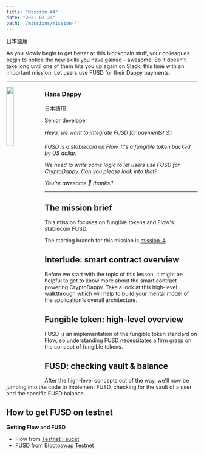```yaml
---
title: "Mission #4"
date: "2021-07-23"
path: '/missions/mission-4'
---
```



日本語用

As you slowly begin to get better at this blockchain stuff, your colleagues begin to notice the new skills you have gained - awesome! So it doesn't take long until one of them hits you up again on Slack, this time with an important mission: Let users use FUSD for their Dappy payments.

---

<img src="https://d1mtab9ltfdpua.cloudfront.net/images/Dappy12.png" width="20%" style="float: left;" />

### Hana Dappy

日本語用

Senior developer

*Heya, we want to integrate FUSD for payments!* 📦

*FUSD is a stablecoin on Flow. It's a fungible token backed by US dollar.*

*We need to write some logic to let users use FUSD for CryptoDappy. Can you please look into that?*

*You're awesome 💪 thanks!!*

---

## The mission brief

This mission focuses on fungible tokens and Flow's stablecoin FUSD.

The starting branch for this mission is [mission-4](https://github.com/bebner/crypto-dappy/tree/mission-4)

## Interlude: smart contract overview

Before we start with the topic of this lesson, it might be helpful to get to know more about the smart contract powering CryptoDappy. Take a look at this high-level walkthrough which will help to build your mental model of the application's overall architecture.

<YoutubeEmbed embedId="SpcdN9_CqsM"/>

## Fungible token: high-level overview

FUSD is an implementation of the fungible token standard on Flow, so understanding FUSD necessitates a firm grasp on the concept of fungible tokens. 

<YoutubeEmbed embedId="knfQSfkxBi0"/>

## FUSD: checking vault & balance

After the high-level concepts out of the way, we'll now be jumping into the code to implement FUSD, checking for the vault of a user and the specific FUSD balance.

<YoutubeEmbed embedId="wuR9btm1a6w"/>

## How to get FUSD on testnet

**Getting Flow and FUSD**

- Flow from [Testnet Faucet](https://testnet-faucet.onflow.org/)
- FUSD from [Bloctoswap Testnet](https://swap-testnet.blocto.app/)

<YoutubeEmbed embedId="q8vcEGe95js"/>
